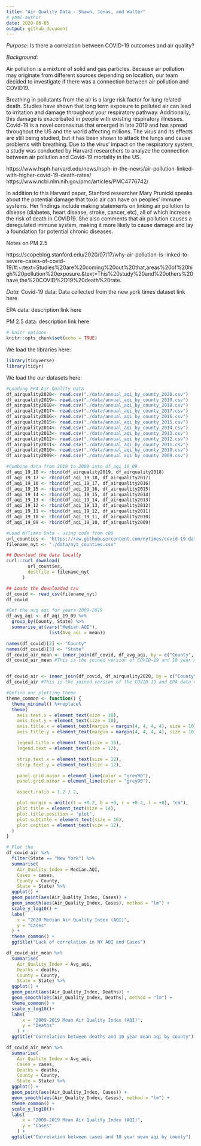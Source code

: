```yaml
---
title: "Air Quality Data - Shawn, Jonas, and Walter"
# yaml-author
date: 2020-06-05
output: github_document
---
```

  
*Purpose*: Is there a correlation between COVID-19 outcomes and air quality?

*Background*:

Air pollution is a mixture of solid and gas particles. Because air pollution may originate from different sources depending on location, our team decided to investigate if there was a connection between air pollution and COVID19.   

Breathing in pollutants from the air is a large risk factor for lung related death. Studies have shown that long term exposure to polluted air can lead to irritation and damage throughout your respiratory pathway. Additionally, this damage is exacerbated in people with existing respiratory illnesses. Covid-19 is a novel coronavirus that emerged in late 2019 and has spread throughout the US and the world affecting millions. The virus and its effects are still being studied, but it has been shown to attack the lungs and cause problems with breathing. Due to the virus' impact on the respiratory system,  a study was conducted by Harvard researchers to analyze the connection between air pollution and Covid-19 mortality in the US. 

https://www.hsph.harvard.edu/news/hsph-in-the-news/air-pollution-linked-with-higher-covid-19-death-rates/
https://www.ncbi.nlm.nih.gov/pmc/articles/PMC4776742/

In addition to this Harvard paper, Stanford researcher Mary Prunicki speaks about the potential damage that toxic air can have on peoples' immune systems. Her findings include making statements on linking air pollution to disease (diabetes, heart disease, stroke, cancer, etc), all of which increase the risk of death in COVID19. She also comments that air pollution causes a deregulated immune system, making it more likely to cause damage and lay a foundation for potential chronic diseases.   

Notes on PM 2.5

https://scopeblog.stanford.edu/2020/07/17/why-air-pollution-is-linked-to-severe-cases-of-covid-19/#:~:text=Studies%20are%20coming%20out%20that,areas%20of%20high%20pollution%20exposure.&text=This%20study%20and%20others%20have,the%20COVID%2D19%20death%20rate.

*Data*:
Covid-19 data: Data collected from the new york times dataset
link here

EPA data: description
link here

PM 2.5 data: description
link here


```r
# knitr options
knitr::opts_chunk$set(echo = TRUE)
```

We load the libraries here: 

```r
library(tidyverse)
library(tidyr)
```
We load the our datasets here: 

```r
#Loading EPA Air Quality Data
df_airquality2020<- read.csv("./data/annual_aqi_by_county_2020.csv")
df_airquality2019<- read.csv("./data/annual_aqi_by_county_2019.csv")
df_airquality2018<- read.csv("./data/annual_aqi_by_county_2018.csv")
df_airquality2017<- read.csv("./data/annual_aqi_by_county_2017.csv")
df_airquality2016<- read.csv("./data/annual_aqi_by_county_2016.csv")
df_airquality2015<- read.csv("./data/annual_aqi_by_county_2015.csv")
df_airquality2014<- read.csv("./data/annual_aqi_by_county_2014.csv")
df_airquality2013<- read.csv("./data/annual_aqi_by_county_2013.csv")
df_airquality2012<- read.csv("./data/annual_aqi_by_county_2012.csv")
df_airquality2011<- read.csv("./data/annual_aqi_by_county_2011.csv")
df_airquality2010<- read.csv("./data/annual_aqi_by_county_2010.csv")
df_airquality2009<- read.csv("./data/annual_aqi_by_county_2009.csv")

#Combine data from 2019 to 2009 into df_aqi_19_09
df_aqi_19_18 <- rbind(df_airquality2019, df_airquality2018)
df_aqi_19_17 <- rbind(df_aqi_19_18, df_airquality2017)
df_aqi_19_16 <- rbind(df_aqi_19_17, df_airquality2016)
df_aqi_19_15 <- rbind(df_aqi_19_16, df_airquality2015)
df_aqi_19_14 <- rbind(df_aqi_19_15, df_airquality2014)
df_aqi_19_13 <- rbind(df_aqi_19_14, df_airquality2013)
df_aqi_19_12 <- rbind(df_aqi_19_13, df_airquality2012)
df_aqi_19_11 <- rbind(df_aqi_19_12, df_airquality2011)
df_aqi_19_10 <- rbind(df_aqi_19_11, df_airquality2010)
df_aqi_19_09 <- rbind(df_aqi_19_10, df_airquality2009)

#Load NYTimes Data - using code from c06
url_counties <- "https://raw.githubusercontent.com/nytimes/covid-19-data/master/live/us-counties.csv"
filename_nyt <- "./data/nyt_counties.csv"

## Download the data locally
curl::curl_download(
        url_counties,
        destfile = filename_nyt
      )

## Loads the downloaded csv
df_covid <- read_csv(filename_nyt)
df_covid
```

```r
#Get the avg aqi for years 2009-2019
df_avg_aqi <- df_aqi_19_09 %>%
  group_by(County, State) %>%
  summarise_at(vars("Median.AQI"),
                list(Avg_aqi = mean))

names(df_covid)[2] <- "County"
names(df_covid)[3] <- "State"
df_covid_air_mean <- inner_join(df_covid, df_avg_aqi, by = c("County", "State"))
df_covid_air_mean #This is the joined version of COVID-19 and 10 year mean EPA data


df_covid_air <- inner_join(df_covid, df_airquality2020, by = c("County", "State"))
df_covid_air #This is the joined version of the COVID-19 and EPA data set
```


```r
#Define our plotting theme
theme_common <- function() {
  theme_minimal() %+replace%
  theme(
    axis.text.x = element_text(size = 10),
    axis.text.y = element_text(size = 10),
    axis.title.x = element_text(margin = margin(4, 4, 4, 4), size = 10),
    axis.title.y = element_text(margin = margin(4, 4, 4, 4), size = 10, angle = 90),

    legend.title = element_text(size = 16),
    legend.text = element_text(size = 12),

    strip.text.x = element_text(size = 12),
    strip.text.y = element_text(size = 12),

    panel.grid.major = element_line(color = "grey90"),
    panel.grid.minor = element_line(color = "grey90"),

    aspect.ratio = 1.2 / 2,

    plot.margin = unit(c(t = +0.2, b = +0, r = +0.2, l = +0), "cm"),
    plot.title = element_text(size = 14),
    plot.title.position = "plot",
    plot.subtitle = element_text(size = 16),
    plot.caption = element_text(size = 12),
  )
}
```




```r
# Plot the 
df_covid_air %>%
  filter(State == "New York") %>%
  summarise(
    Air_Quality_Index = Median.AQI,
    Cases = cases,
    County = County,
    State = State) %>%
  ggplot() +
  geom_point(aes(Air_Quality_Index, Cases)) +
  geom_smooth(aes(Air_Quality_Index, Cases), method = "lm") +
  scale_y_log10() +
  labs(
    x = "2020 Median Air Quality Index (AQI)",
    y = "Cases"
  ) +
  theme_common() +
  ggtitle("Lack of correlation in NY AQI and Cases")
```



```r
df_covid_air_mean %>%
  summarise(
    Air_Quality_Index = Avg_aqi,
    Deaths = deaths,
    County = County,
    State = State) %>%
  ggplot() +
  geom_point(aes(Air_Quality_Index, Deaths)) +
  geom_smooth(aes(Air_Quality_Index, Deaths), method = "lm") +
  theme_common() +
  scale_y_log10()+
  labs(
      x = "2009-2019 Mean Air Quality Index (AQI)",
      y = "Deaths"
    ) +
  ggtitle("Correlation between deaths and 10 year mean aqi by county")

```


```r
df_covid_air_mean %>%
  summarise(
    Air_Quality_Index = Avg_aqi,
    Cases = cases,
    Deaths = deaths,
    County = County,
    State = State) %>%
  ggplot() +
  geom_point(aes(Air_Quality_Index, Cases)) +
  geom_smooth(aes(Air_Quality_Index, Cases), method = "lm") +
  theme_common() +
  scale_y_log10()+
  labs(
      x = "2009-2019 Mean Air Quality Index (AQI)",
      y = "Cases"
    ) +
  ggtitle("Correlation between cases and 10 year mean aqi by county")
```






